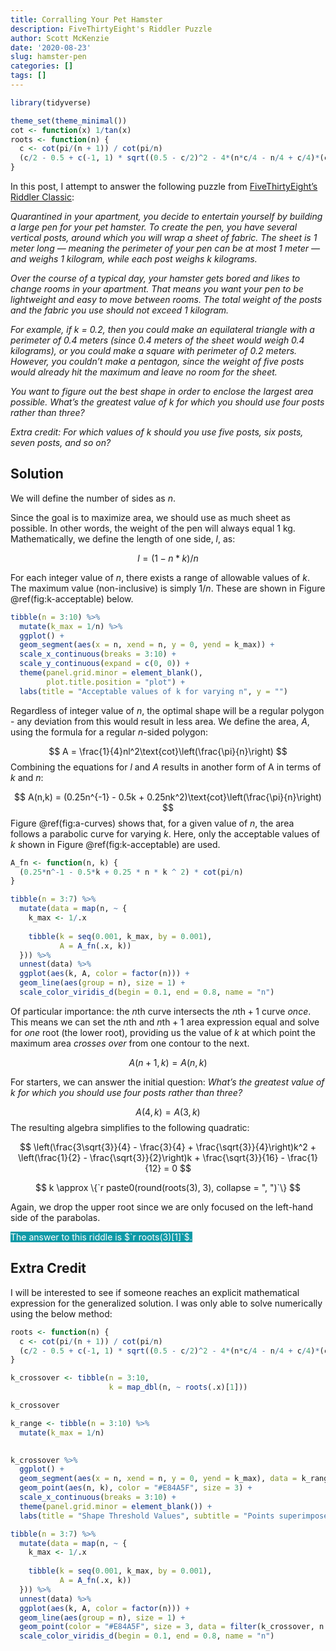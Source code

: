 ```yaml
---
title: Corralling Your Pet Hamster
description: FiveThirtyEight's Riddler Puzzle
author: Scott McKenzie
date: '2020-08-23'
slug: hamster-pen
categories: []
tags: []
---
```


```r
library(tidyverse)

theme_set(theme_minimal())
cot <- function(x) 1/tan(x)
roots <- function(n) {
  c <- cot(pi/(n + 1)) / cot(pi/n)
  (c/2 - 0.5 + c(-1, 1) * sqrt((0.5 - c/2)^2 - 4*(n*c/4 - n/4 + c/4)*(c/(4*n+4) - 1/(4*n)))) / (2*(n*c/4 - n/4 + c/4))
}
```


In this post, I attempt to answer the following puzzle from [FiveThirtyEight's Riddler Classic](https://fivethirtyeight.com/features/can-you-corral-your-hamster/):

*Quarantined in your apartment, you decide to entertain yourself by building a large pen for your pet hamster. To create the pen, you have several vertical posts, around which you will wrap a sheet of fabric. The sheet is 1 meter long — meaning the perimeter of your pen can be at most 1 meter — and weighs 1 kilogram, while each post weighs k kilograms.*

*Over the course of a typical day, your hamster gets bored and likes to change rooms in your apartment. That means you want your pen to be lightweight and easy to move between rooms. The total weight of the posts and the fabric you use should not exceed 1 kilogram.*

*For example, if k = 0.2, then you could make an equilateral triangle with a perimeter of 0.4 meters (since 0.4 meters of the sheet would weigh 0.4 kilograms), or you could make a square with perimeter of 0.2 meters. However, you couldn’t make a pentagon, since the weight of five posts would already hit the maximum and leave no room for the sheet.*

*You want to figure out the best shape in order to enclose the largest area possible. What’s the greatest value of k for which you should use four posts rather than three?*

*Extra credit: For which values of k should you use five posts, six posts, seven posts, and so on?*

## Solution

We will define the number of sides as $n$.

Since the goal is to maximize area, we should use as much sheet as possible. In other words, the weight of the pen will always equal $1$ kg. Mathematically, we define the length of one side, $l$, as:

$$l = (1 - n * k) / n$$

For each integer value of $n$, there exists a range of allowable values of $k$. The maximum value (non-inclusive) is simply $1 / n$. These are shown in Figure \@ref(fig:k-acceptable) below.

```r
tibble(n = 3:10) %>% 
  mutate(k_max = 1/n) %>% 
  ggplot() +
  geom_segment(aes(x = n, xend = n, y = 0, yend = k_max)) +
  scale_x_continuous(breaks = 3:10) +
  scale_y_continuous(expand = c(0, 0)) +
  theme(panel.grid.minor = element_blank(),
        plot.title.position = "plot") +
  labs(title = "Acceptable values of k for varying n", y = "")
```


Regardless of integer value of $n$, the optimal shape will be a regular polygon - any deviation from this would result in less area. We define the area, $A$, using the formula for a regular $n$-sided polygon:

$$ A = \frac{1}{4}nl^2\text{cot}\left(\frac{\pi}{n}\right) $$
Combining the equations for $l$ and $A$ results in another form of A in terms of $k$ and $n$:

$$ A(n,k) = (0.25n^{-1} - 0.5k + 0.25nk^2)\text{cot}\left(\frac{\pi}{n}\right) $$
Figure \@ref(fig:a-curves) shows that, for a given value of $n$, the area follows a parabolic curve for varying $k$. Here, only the acceptable values of $k$ shown in Figure \@ref(fig:k-acceptable) are used.

```r
A_fn <- function(n, k) {
  (0.25*n^-1 - 0.5*k + 0.25 * n * k ^ 2) * cot(pi/n)
}

tibble(n = 3:7) %>% 
  mutate(data = map(n, ~ {
    k_max <- 1/.x
    
    tibble(k = seq(0.001, k_max, by = 0.001), 
           A = A_fn(.x, k))
  })) %>% 
  unnest(data) %>% 
  ggplot(aes(k, A, color = factor(n))) +
  geom_line(aes(group = n), size = 1) +
  scale_color_viridis_d(begin = 0.1, end = 0.8, name = "n")
```
 
Of particular importance: the $n\text{th}$ curve intersects the $n\text{th} + 1$ curve *once*. This means we can set the $n\text{th}$ and $n\text{th} + 1$ area expression equal and solve for *one* root (the lower root), providing us the value of $k$ at which point the maximum area *crosses over* from one contour to the next.

$$A(n+1, k) = A(n, k)$$

For starters, we can answer the initial question: *What’s the greatest value of k for which you should use four posts rather than three?*

$$A(4, k) = A(3, k)$$
The resulting algebra simplifies to the following quadratic:

$$ \left(\frac{3\sqrt{3}}{4} - \frac{3}{4} + \frac{\sqrt{3}}{4}\right)k^2 + \left(\frac{1}{2} - \frac{\sqrt{3}}{2}\right)k + \frac{\sqrt{3}}{16} - \frac{1}{12} = 0 $$

$$ k \approx \{`r paste0(round(roots(3), 3), collapse = ", ")`\} $$

Again, we drop the upper root since we are only focused on the left-hand side of the parabolas.

<span style = "background: #0E9AA7; color: white;">The answer to this riddle is $`r roots(3)[1]`$.</span>

## Extra Credit

I will be interested to see if someone reaches an explicit mathematical expression for the generalized solution. I was only able to solve numerically using the below method:

```r
roots <- function(n) {
  c <- cot(pi/(n + 1)) / cot(pi/n)
  (c/2 - 0.5 + c(-1, 1) * sqrt((0.5 - c/2)^2 - 4*(n*c/4 - n/4 + c/4)*(c/(4*n+4) - 1/(4*n)))) / (2*(n*c/4 - n/4 + c/4))
}

k_crossover <- tibble(n = 3:10,
                      k = map_dbl(n, ~ roots(.x)[1]))

k_crossover
```

```r
k_range <- tibble(n = 3:10) %>% 
  mutate(k_max = 1/n)
  

k_crossover %>% 
  ggplot() +
  geom_segment(aes(x = n, xend = n, y = 0, yend = k_max), data = k_range) +
  geom_point(aes(n, k), color = "#E84A5F", size = 3) +
  scale_x_continuous(breaks = 3:10) +
  theme(panel.grid.minor = element_blank()) +
  labs(title = "Shape Threshold Values", subtitle = "Points superimposed on allowable ranges for k", y = "")
```

```r
tibble(n = 3:7) %>% 
  mutate(data = map(n, ~ {
    k_max <- 1/.x
    
    tibble(k = seq(0.001, k_max, by = 0.001), 
           A = A_fn(.x, k))
  })) %>% 
  unnest(data) %>% 
  ggplot(aes(k, A, color = factor(n))) +
  geom_line(aes(group = n), size = 1) +
  geom_point(color = "#E84A5F", size = 3, data = filter(k_crossover, n %in% 3:7) %>% rowwise() %>% mutate(A = A_fn(n, k))) +
  scale_color_viridis_d(begin = 0.1, end = 0.8, name = "n")
```

